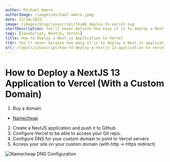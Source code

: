```yaml
---
author: Michael Amore
authorImage: /images/michael-amore.jpeg
date: 12/20/2022
image: /images/blog/javascript/thumb_deploy-to-vercel.svg
shortDescription: You'll never believe how easy it is to deploy a Next.js application to Vercel. Seriously. It's a gamechanger.
tags: [JavaScript, NextJS, Vercel]
title: How to Deploy a Next.js Application to Vercel
tldr: You'll never believe how easy it is to deploy a Next.js application to Vercel. Seriously. It's a gamechanger.
url: /topics/javascript/how-to-deploy-a-nextjs-13-application-to-vercel
---
```


# How to Deploy a NextJS 13 Application to Vercel (With a Custom Domain)

1. Buy a domain

- [Namecheap](https://namecheap.com)

2. Create a NextJS application and push it to Github
3. Configure Vercel to be able to access your Git repo.
4. Configure DNS for your custom domain to point to Vercel servers
5. Access your site on your custom domain (with http -> https redirect)

![Namecheap DNS Configuration](/images/blog/javascript/namecheap-configuration.jpg)
